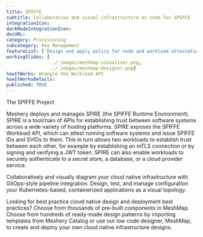 ```yaml
---
title: SPIFFE
subtitle: Collaborative and visual infrastructure as code for SPIFFE
integrationIcon: 
darkModeIntegrationIcon: 
docURL: 
category: Provisioning
subcategory: Key Management
featureList: ['Design and apply policy for node and workload attestation.','Configure your signing framework for securely issuing and renewing SVIDs.','Simplify access from identified services to secret stores, databases, services meshes and cloud provider services.']
workingSlides: [
				../_images/meshmap-visualizer.png,
				../_images/meshmap-designer.png]
howItWorks: Wrangle the Workload API
howItWorksDetails: 
published: TRUE
---
```

The SPIFFE Project
<p>
    Meshery deploys and manages SPIRE (the SPIFFE Runtime Environment). SPIRE is a toolchain of APIs for establishing trust between software systems across a wide variety of hosting platforms. SPIRE exposes the SPIFFE Workload API, which can attest running software systems and issue SPIFFE IDs and SVIDs to them. This in turn allows two workloads to establish trust between each other, for example by establishing an mTLS connection or by signing and verifying a JWT token. SPIRE can also enable workloads to securely authenticate to a secret store, a database, or a cloud provider service.
</p>
<p>
    Collaboratively and visually diagram your cloud native infrastructure with GitOps-style pipeline integration. Design, test, and manage configuration your Kubernetes-based, containerized applications as a visual topology.
</p>
<p>
    Looking for best practice cloud native design and deployment best practices? Choose from thousands of pre-built components in MeshMap. Choose from hundreds of ready-made design patterns by importing templates from Meshery Catalog or use our low code designer, MeshMap, to create and deploy your own cloud native infrastructure designs.
</p>